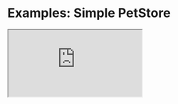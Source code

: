 # Examples: Simple PetStore

<iframe src="https://codesandbox.io/embed/github/stijnvanhulle/kubb/tree/main/examples/simple?fontsize=14&module=%2Fsrc%2Fgen%2Fmodels%2FPerson.ts&theme=dark&view=editor"
  style={{
  width: "100%",
  height: "500px",
  border: 0,
  borderRadius: "4px",
  overflow: "hidden"
  }}
  title="simple"
  allow="accelerometer; ambient-light-sensor; camera; encrypted-media; geolocation; gyroscope; hid; microphone; midi; payment; usb; vr; xr-spatial-tracking"
  sandbox="allow-forms allow-modals allow-popups allow-presentation allow-same-origin allow-scripts"
></iframe>